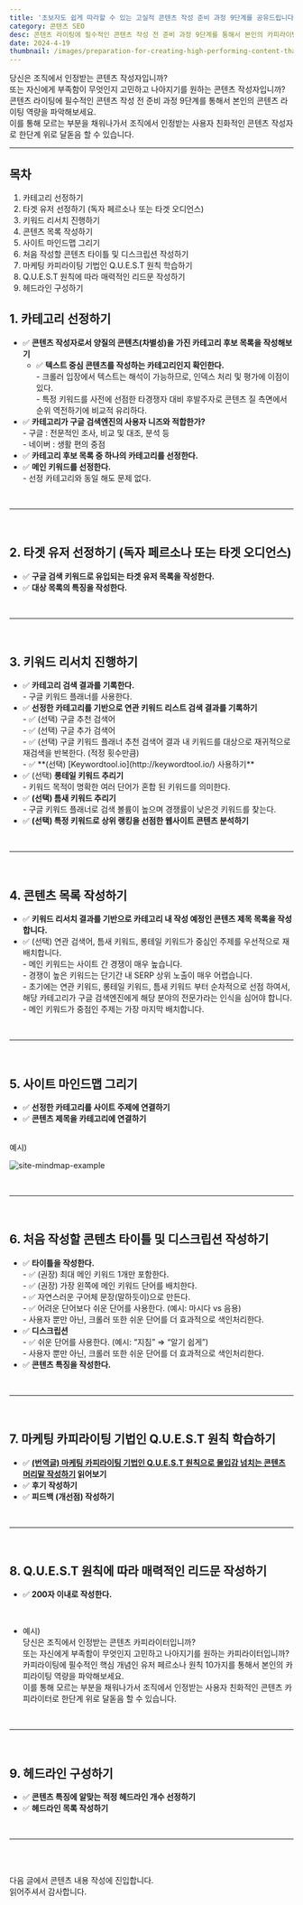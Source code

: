 ```yaml
---
title: '초보자도 쉽게 따라할 수 있는 고실적 콘텐츠 작성 준비 과정 9단계를 공유드립니다.'
category: 콘텐츠 SEO
desc: 콘텐츠 라이팅에 필수적인 콘텐츠 작성 전 준비 과정 9단계를 통해서 본인의 카피라이팅 역량을 파악해보세요.
date: 2024-4-19
thumbnail: /images/preparation-for-creating-high-performing-content-that-beginners-can-easily-follow.5site-mind-map-example.png
---
```


당신은 조직에서 인정받는 콘텐츠 작성자입니까? <br/>
또는 자신에게 부족함이 무엇인지 고민하고 나아지기를 원하는 콘텐츠 작성자입니까? <br/>
콘텐츠 라이팅에 필수적인 콘텐츠 작성 전 준비 과정 9단계를 통해서 본인의 콘텐츠 라이팅 역량을 파악해보세요. <br/>
이를 통해 모르는 부분을 채워나가서 조직에서 인정받는 사용자 친화적인 콘텐츠 작성자로 한단계 위로 달돋음 할 수 있습니다. <br/>

---

## 목차

1. 카테고리 선정하기
2. 타겟 유저 선정하기 (독자 페르소나 또는 타겟 오디언스)
3. 키워드 리서치 진행하기
4. 콘텐츠 목록 작성하기
5. 사이트 마인드맵 그리기
6. 처음 작성할 콘텐츠 타이틀 및 디스크립션 작성하기
7. 마케팅 카피라이팅 기법인 Q.U.E.S.T 원칙 학습하기
8. Q.U.E.S.T 원칙에 따라 매력적인 리드문 작성하기
9. 헤드라인 구성하기

## 1. 카테고리 선정하기

- ✅ **콘텐츠 작성자로서 양질의 콘텐츠(차별성)을 가진 카테고리 후보 목록을 작성해보기**
  - ✅ **텍스트 중심 콘텐츠를 작성하는 카테고리인지 확인한다.**
    <div style={{ marginLeft: 24 }} /> - 크롤러 입장에서 텍스트는 해석이 가능하므로, 인덱스 처리 및 평가에 이점이 있다.
    <div style={{ marginLeft: 24 }} /> - 특정 키워드를 사전에 선점한 타경쟁자 대비 후발주자로 콘텐츠 질 측면에서 순위 역전하기에 비교적 유리하다.
- ✅ **카테고리가 구글 검색엔진의 사용자 니즈와 적합한가?**
  <div style={{ marginLeft: 24 }} /> - 구글 : 전문적인 조사, 비교 및 대조, 분석 등
  <div style={{ marginLeft: 24 }} /> - 네이버 : 생활 편의 중점
- ✅ **카테고리 후보 목록 중 하나의 카테고리를 선정한다.**
- ✅ **메인 키워드를 선정한다.**
  <div style={{ marginLeft: 24 }} /> - 선정 카테고리와 동일 해도 문제 없다.

<br />

---

<br />

## 2. 타겟 유저 선정하기 (독자 페르소나 또는 타겟 오디언스)

- ✅ **구글 검색 키워드로 유입되는 타겟 유저 목록을 작성한다.**
- ✅ **대상 목록의 특징을 작성한다.**

<br />

---

<br />

## 3. 키워드 리서치 진행하기

- ✅ **카테고리 검색 결과를 기록한다.**
  <div style={{ marginLeft: 24 }} /> - 구글 키워드 플래너를 사용한다.
- ✅ **선정한 카테고리를 기반으로 연관 키워드 리스트 검색 결과를 기록하기**
  <div style={{ marginLeft: 24 }} /> - ✅ (선택) 구글 추천 검색어
  <div style={{ marginLeft: 24 }} /> - ✅ (선택) 구글 추가 검색어
  <div style={{ marginLeft: 24 }} /> - ✅ (선택) 구글 키워드 플래너 추천 검색어 결과 내 키워드를 대상으로 재귀적으로 재검색을 반복한다. (적정 횟수만큼)
  <div style={{ marginLeft: 24 }} /> - ✅ **(선택) [Keywordtool.io](http://keywordtool.io/) 사용하기**
- ✅ (선택) **롱테일 키워드 추리기**
  <div style={{ marginLeft: 24 }} /> - 키워드 목적이 명확한 여러 단어가 혼합 된 키워드를 의미한다.
- ✅ **(선택) 틈새 키워드 추리기**
  <div style={{ marginLeft: 24 }} /> - 구글 키워드 플래너로 검색 볼륨이 높으며 경쟁률이 낮은것 키워드를 찾는다.
- ✅ **(선택) 특정 키워드로 상위 랭킹을 선점한 웹사이트 콘텐츠 분석하기**

<br />

---

<br />

## 4. 콘텐츠 목록 작성하기

- ✅ **키워드 리서치 결과를 기반으로 카테고리 내 작성 예정인 콘텐츠 제목 목록을 작성합니다.**
- ✅ (선택) 연관 검색어, 틈새 키워드, 롱테일 키워드가 중심인 주제를 우선적으로 재배치합니다.
  <div style={{ marginLeft: 24 }} /> - 메인 키워드는 사이트 간 경쟁이 매우 높습니다.
  <div style={{ marginLeft: 24 }} /> - 경쟁이 높은 키워드는 단기간 내 SERP 상위 노출이 매우 어렵습니다.
  <div style={{ marginLeft: 24 }} /> - 초기에는 연관 키워드, 롱테일 키워드, 틈새 키워드 부터 순차적으로 선점 하여서, 해당 카테고리가 구글 검색엔진에게
  해당 분야의 전문가라는 인식을 심어야 합니다.
  <div style={{ marginLeft: 24 }} /> - 메인 키워드가 중점인 주제는 가장 마지막 배치합니다.

<br />

---

<br />

## 5. 사이트 마인드맵 그리기

- ✅ **선정한 카테고리를 사이트 주제에 연결하기**
- ✅ **콘텐츠 제목을 카테고리에 연결하기**

<br />
예시)
<br />

![site-mindmap-example](/images/preparation-for-creating-high-performing-content-that-beginners-can-easily-follow.5site-mind-map-example.png)

<br />

---

<br />

## 6. 처음 작성할 콘텐츠 타이틀 및 디스크립션 작성하기

- ✅ **타이틀을 작성한다.**
  <div style={{ marginLeft: 24 }} /> - ✅ (권장) 최대 메인 키워드 1개만 포함한다.
  <div style={{ marginLeft: 24 }} /> - ✅ (권장) 가장 왼쪽에 메인 키워드 단어를 배치한다.
  <div style={{ marginLeft: 24 }} /> - ✅ 자연스러운 구어체 문장(말하듯이)으로 만든다.
  <div style={{ marginLeft: 24 }} /> - ✅ 어려운 단어보다 쉬운 단어를 사용한다. (예시: 마시다 vs 음용)
  <div style={{ marginLeft: 24 }} /> - 사용자 뿐만 아닌, 크롤러 또한 쉬운 단어를 더 효과적으로 색인처리한다.
- ✅ **디스크립션**
  <div style={{ marginLeft: 24 }} /> - ✅ 쉬운 단어를 사용한다. (예시: “지침” ⇒ “알기 쉽게”)
  <div style={{ marginLeft: 24 }} /> - 사용자 뿐만 아닌, 크롤러 또한 쉬운 단어를 더 효과적으로 색인처리한다.
- ✅ **콘텐츠 특징을 작성한다.**

<br />

---

<br />

## 7. 마케팅 카피라이팅 기법인 Q.U.E.S.T 원칙 학습하기

- ✅ **[(번역글) 마케팅 카피라이팅 기법인 Q.U.E.S.T 원칙으로 몰입감 넘치는 콘텐츠 머리말 작성하기](https://deskers.io/posts/content-seo/marketing-copywriting-by-quest-rule.mdx) 읽어보기**
- ✅ **후기 작성하기**
- ✅ **피드백 (개선점) 작성하기**

<br />

---

<br />

## 8. Q.U.E.S.T 원칙에 따라 매력적인 리드문 작성하기

- ✅ **200자 이내로 작성한다.**

<br />

- 예시) <br />
  당신은 조직에서 인정받는 콘텐츠 카피라이터입니까? <br />
  또는 자신에게 부족함이 무엇인지 고민하고 나아지기를 원하는 카피라이터입니까? <br />
  카피라이팅에 필수적인 핵심 개념인 유저 페르소나 원칙 10가지를 통해서 본인의 카피라이팅 역량을 파악해보세요. <br />
  이를 통해 모르는 부분을 채워나가서 조직에서 인정받는 사용자 친화적인 콘텐츠 카피라이터로 한단계 위로 달돋음 할 수 있습니다.

<br />

---

<br />

## 9. 헤드라인 구성하기

- ✅ **콘텐츠 특징에 알맞는 적정 헤드라인 개수 선정하기**
- ✅ **헤드라인 목록 작성하기**

<br />

---

<br />
<br />

다음 글에서 콘텐츠 내용 작성에 진입합니다. <br/>
읽어주셔서 감사합니다.
